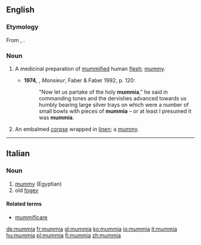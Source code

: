 ==English==
===Etymology===
From {{etyl|LL.|en}} {{term|mummia|lang=la}}, {{term|mumia}}.

===Noun===
{{en-noun|-}}

# {{context|historical|lang=en}} A medicinal preparation of [[mummified]] human [[flesh]]; [[mummy]].
#*'''1974''', {{w|Lawrence Durrell}}, ''Monsieur'', Faber & Faber 1992, p. 120:
#*:"Now let us partake of the holy '''mummia'''," he said in commanding tones and the dervishes advanced towards us humbly bearing large silver trays on which were a number of small bowls with pieces of '''mummia''' – or at least I presumed it was '''mummia'''.
# {{context|historical|lang=en}} An embalmed [[corpse]] wrapped in [[linen]]; a [[mummy]].

----

==Italian==

===Noun===
{{it-noun||f||mummie}}

# [[mummy]] (Egyptian)
# old [[fogey]]

====Related terms====
*[[mummificare]]

[[de:mummia]]
[[fr:mummia]]
[[gl:mummia]]
[[ko:mummia]]
[[io:mummia]]
[[it:mummia]]
[[hu:mummia]]
[[pl:mummia]]
[[fi:mummia]]
[[zh:mummia]]
